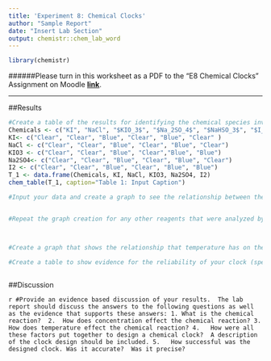 ```yaml
---
title: 'Experiment 8: Chemical Clocks'
author: "Sample Report"
date: "Insert Lab Section"
output: chemistr::chem_lab_word
---
```


```r
library(chemistr)
```   

######Please turn in this worksheet as a PDF to the "E8 Chemical Clocks" Assignment on Moodle [**link**](https://moodle.reed.edu/mod/assign/view.php?id=94291).


***

##Results


```r
#Create a table of the results for identifying the chemical species involved in the clock reaction.  Make sure that anything that is kept constant in all reactions is included in the caption.
Chemicals <- c("KI", "NaCl", "$KIO_3$", "$Na_2SO_4$", "$NaHSO_3$", "$I_2$") #Identity of chemicals combined
KI<- c("Clear", "Clear", "Blue", "Clear", "Blue", "Clear" )               #Observation after mixing
NaCl <- c("Clear", "Clear", "Blue", "Clear", "Blue", "Clear")
KIO3 <- c("Clear", "Clear", "Blue", "Clear","Blue", "Blue")
Na2SO4<- c("Clear", "Clear", "Blue", "Clear", "Blue", "Clear")
I2 <- c("Clear", "Clear", "Blue", "Clear", "Blue", "Blue")
T_1 <- data.frame(Chemicals, KI, NaCl, KIO3, Na2SO4, I2)
chem_table(T_1, caption="Table 1: Input Caption")
```


```r
#Input your data and create a graph to see the relationship between the concentration of one reactant and the time needed for the reaction to reach its endpoint.  Think about whether you want to include a straight line best fit or not.  Does the data fit a straight line model?  If it doesn't, what might be a better fit to the data.  What evidence do you have for your proposed fit?



```


```r
#Repeat the graph creation for any other reagents that were analyzed by concentration.




```

```r
#Create a graph that shows the relationship that temperature has on the reaction rate.   Make sure the caption includes anything that was kept constant, such as reaction concentrations, and also any information you have about the shape of the graph.  Does it follow a linear relationship?  Is it more logarithmic?  What evidence do you have for the proposed relationship? 


```


```r
#Create a table to show evidence for the reliability of your clock (specifically looking at the precision and accuracy of the clock)



```


##Discussion

`r #Provide an evidence based discussion of your results.  The lab report should discuss the answers to the following questions as well as the evidence that supports these answers: 1.	What is the chemical reaction?  2.	How does concentration effect the chemical reaction? 3.	How does temperature effect the chemical reaction? 4.	How were all these factors put together to design a chemical clock?  A description of the clock design should be included. 5.	How successful was the designed clock. Was it accurate?  Was it precise?`


